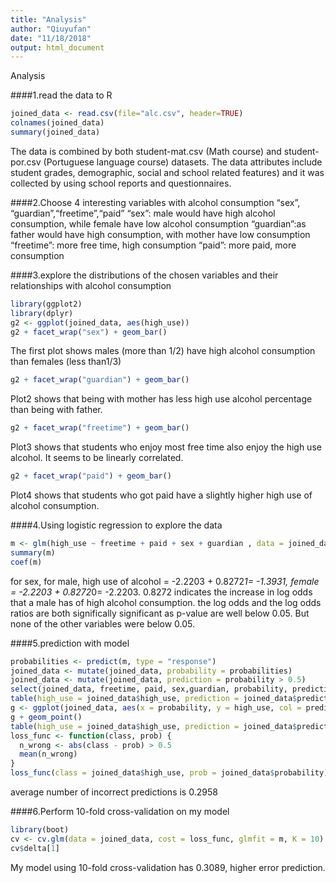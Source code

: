 ```yaml
---
title: "Analysis"
author: "Qiuyufan"
date: "11/18/2018"
output: html_document
---
```


Analysis

####1.read the data to R
```r
joined_data <- read.csv(file="alc.csv", header=TRUE)
colnames(joined_data)
summary(joined_data)
```
The data is combined by both student-mat.csv (Math course) and student-por.csv (Portuguese language course) datasets. The data attributes include student grades, demographic, social and school related features) and it was collected by using school reports and questionnaires.

####2.Choose 4 interesting variables with alcohol consumption
"sex", "guardian","freetime","paid"
"sex": male would have high alcohol consumption, while female have low alcohol consumption
"guardian":as father would have high consumption, with mother have low consumption
"freetime": more free time, high consumption
"paid": more paid, more consumption

####3.explore the distributions of the chosen variables and their relationships with alcohol consumption
```r
library(ggplot2)
library(dplyr)
g2 <- ggplot(joined_data, aes(high_use))
g2 + facet_wrap("sex") + geom_bar()
```

The first plot shows males (more than 1/2) have high alcohol consumption than females (less than1/3) 

```r
g2 + facet_wrap("guardian") + geom_bar()
```

Plot2 shows that being with mother has less high use alcohol percentage than being with father. 

```r
g2 + facet_wrap("freetime") + geom_bar()
```

Plot3 shows that students who enjoy most free time also enjoy the high use alcohol. It seems to be linearly correlated. 

```r
g2 + facet_wrap("paid") + geom_bar()
```

Plot4 shows that students who got paid have a slightly higher high use of alcohol consumption. 

####4.Using logistic regression to explore the data
```r
m <- glm(high_use ~ freetime + paid + sex + guardian , data = joined_data, family = "binomial")
summary(m)
coef(m)
```
for sex, for male, high use of alcohol = -2.2203 + 0.8272*1= -1.3931, female = -2.2203 + 0.8272*0= -2.2203. 0.8272 indicates the increase in log odds that a male has of high alcohol consumption. the log odds and the log odds ratios are both significally significant as p-value are well below 0.05. But none of the other variables were below 0.05.

####5.prediction with model

```r
probabilities <- predict(m, type = "response")
joined_data <- mutate(joined_data, probability = probabilities)
joined_data <- mutate(joined_data, prediction = probability > 0.5)
select(joined_data, freetime, paid, sex,guardian, probability, prediction) %>% tail(10)
table(high_use = joined_data$high_use, prediction = joined_data$prediction)
g <- ggplot(joined_data, aes(x = probability, y = high_use, col = prediction))
g + geom_point()
table(high_use = joined_data$high_use, prediction = joined_data$prediction) %>% prop.table %>% addmargins
loss_func <- function(class, prob) {
  n_wrong <- abs(class - prob) > 0.5
  mean(n_wrong)
}
loss_func(class = joined_data$high_use, prob = joined_data$probability)
```

average number of incorrect predictions is 0.2958

####6.Perform 10-fold cross-validation on my model
```r
library(boot)
cv <- cv.glm(data = joined_data, cost = loss_func, glmfit = m, K = 10)
cv$delta[1]
```
My model using 10-fold cross-validation has 0.3089, higher error prediction. 










